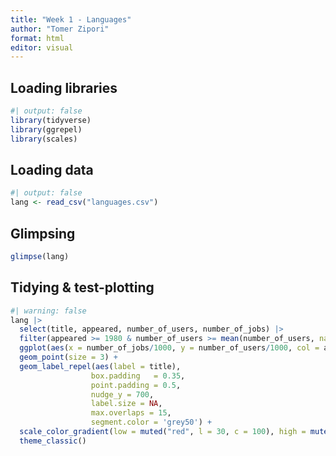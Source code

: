 ```yaml
---
title: "Week 1 - Languages"
author: "Tomer Zipori"
format: html
editor: visual
---
```


## Loading libraries

```r
#| output: false
library(tidyverse)
library(ggrepel)
library(scales)
```

## Loading data

```r
#| output: false
lang <- read_csv("languages.csv")
```

## Glimpsing

```r
glimpse(lang)
```

## Tidying & test-plotting

```r
#| warning: false
lang |>
  select(title, appeared, number_of_users, number_of_jobs) |>
  filter(appeared >= 1980 & number_of_users >= mean(number_of_users, na.rm = T) & number_of_jobs %in% c(1000: 100000)) |>
  ggplot(aes(x = number_of_jobs/1000, y = number_of_users/1000, col = appeared)) +
  geom_point(size = 3) +
  geom_label_repel(aes(label = title),
                  box.padding   = 0.35, 
                  point.padding = 0.5,
                  nudge_y = 700,
                  label.size = NA,
                  max.overlaps = 15,
                  segment.color = 'grey50') +
  scale_color_gradient(low = muted("red", l = 30, c = 100), high = muted("blue", l = 18, c = 60)) +
  theme_classic()
```
